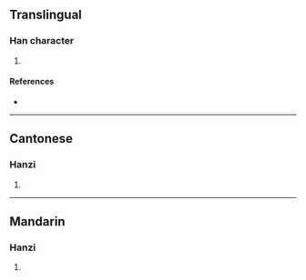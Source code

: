 {{character info/new}}
==Translingual==

===Han character===
{{Han char|rn=94|rad=犬|as=07|sn=10|four=49220|canj=KHEFH|ids=⿰犭沙}}

# {{defn|Han|sort=犬07}}

====References====
* {{Han ref|kx=0712.071|dkj=20451|dj=1124.090|hdz=21350.050|uh=7300|ud=29440|bh=D2A3|bd=53923}}

----

==Cantonese==

===Hanzi===
{{yue-hanzi|jyut=|y=sa1}}

# {{defn|lang=yue|sort=犬07}}

----

==Mandarin==

===Hanzi===
{{cmn-hanzi|pin=[[shā]] ([[sha1]])|wg=sha<sup>1</sup>}}

# {{defn|lang=cmn|sort=犬07}}